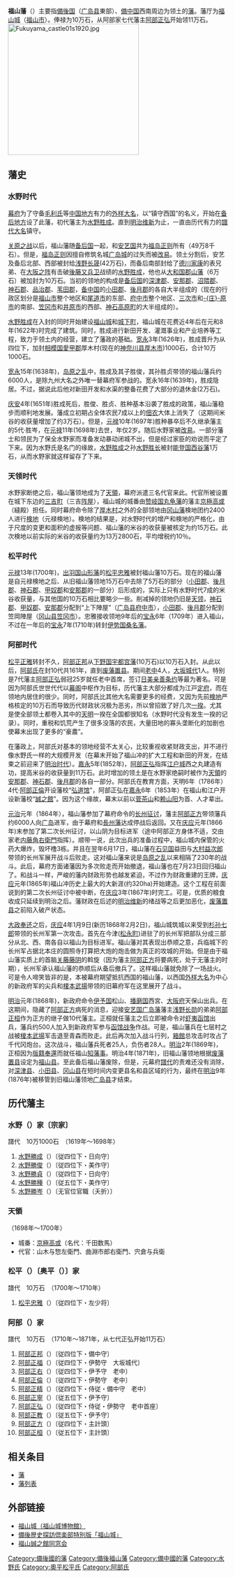 {{NoteTA
| 1=zh-hans:米谷; zh-hant:米穀;
}}
'''福山藩'''（{{jpn|j=福山藩|hg=ふくやまはん|rm=Fukuyama han|f=y}}）主要指[[備後国|備後国]]（[[广岛县|广岛县]]東部）、[[備中国|備中国]]西南周边为领土的[[藩_(日本)|藩]]。藩厅为[[福山城_(備後国)|福山城]]（[[福山市|福山市]]）。俸禄为10万石，从阿部家七代藩主[[阿部正弘|阿部正弘]]开始领11万石。
[[File:Fukuyama_castle01s1920.jpg|300px]]

==藩史==
===水野时代===
[[幕府|幕府]]为了守备[[毛利氏|毛利氏]]等[[中国地方|中国地方]]有力的[[外样大名|外样大名]]，以“镇守西国”的名义，开始在[[备后地方|备后地方]]设了此藩，初代藩主为[[水野胜成|水野胜成]]。直到[[明治维新|明治维新]]为止，一直由历代有力的[[譜代大名|譜代大名]]镇守。

[[关原之战|关原之战]]以后，福山藩随[[备后国|备后国]]一起，和[[安艺国|安艺国]]共为[[福岛正则|福岛正则]]所有（49万8千石）。但是，[[福岛正则|福岛正则]]因擅自修筑名城[[广岛城|广岛城]]的过失而被[[改易|改易]]。领土分割后，安艺及备后北部、西部被封给[[浅野长晟|浅野长晟]](42万石)，而备后南部封给了[[德川家康|德川家康]]的表兄弟、在[[大阪之阵|大阪之阵]]有击破[[後藤又兵卫|後藤又兵卫]]战绩的[[水野胜成|水野胜成]]，他也从[[大和国|大和国]][[郡山藩|郡山藩]]（6万石）被加封为10万石。当初的领地的构成是[[备后国|备后国]]的[[深津郡|深津郡]]、[[安那郡|安那郡]]、[[沼隈郡|沼隈郡]]、[[神石郡|神石郡]]、[[品治郡|品治郡]]、[[苇田郡|苇田郡]]，[[备中国|备中国]]的[[小田郡|小田郡]]、[[後月郡|後月郡]]的各自大半组成的（现在的行政区划分是[[福山市|福山市]]整个地区和[[尾道市|尾道市]]的东部、[[府中市_(廣島縣)|府中市]]整个地区、[[三次市|三次市]]和[[庄原市|-{庄}-原市]]的南部、[[笠冈市|笠冈市]]和[[井原市|井原市]]的西部、[[神石高原町|神石高原町]]的大半组成的）。

[[水野胜成|水野胜成]]在入封的同时开始建设[[福山城|福山城]]和[[城下町|城下町]]，福山城在花费近4年后在元和8年(1622年)时完成了建筑。同时，胜成进行新田开发、灌溉事业和产业培养等工程，致力于领土内的经营，建立了藩政的基础。[[宽永|宽永]]3年(1626年)，胜成晋升为从四位下，加封[[相模国|相模国]][[愛甲郡|愛甲郡]]厚木村(现在的[[神奈川县|神奈川县]][[厚木市|厚木市]])1000石，合计10万1000石。

[[宽永|宽永]]15年(1638年)，[[岛原之乱|岛原之乱]]中，胜成及其子胜俊，其孙胜贞带领的福山藩兵约6000人，是除九州大名之外唯一替幕府军参战的。宽永16年(1639年)，胜成隐居。不过，据说此后他对新田开发和水渠的整备花费了大部分的退休金(2万石)。

[[庆安|庆安]]4年(1651年)胜成死后，胜俊、胜贞、胜种基本沿袭了胜成的政策，福山藩稳步而顺利地发展。藩成立初期占全体农民7成以上的[[佃农|佃农]]大体上消失了（这期间米谷的收获量增加了约3万石）。但是，[[元禄|元禄]]10年(1697年)胜种暴卒后不久继承藩主的5代·胜岑，在[[元禄|元禄]]11年(1698年)去世，年仅2岁。随后水野家被[[改易|改易]]。一部分藩士和领民为了保全水野家而准备发动暴动闭城不出，但是经过家臣的劝说而平定了下来。因为水野氏是名门的缘故，[[水野胜成|水野胜成]]之孙[[水野胜长|水野胜长]]被封[[能登国|能登国]][[西谷藩|西谷藩]]1万石，从而水野家就这样留存了下来。

===天领时代===
水野家断绝之后，福山藩领地成为了[[天領|天領]]，幕府派遣三名代官来此。代官所被设置在城下东边的[[三吉町|三吉町]]（三吉[[阵屋|阵屋]]），福山城的城番由[[赞岐国|赞岐国]][[丸龟藩|丸龟藩]]的藩主[[京極高或|京極高或]]（縫殿）担任。同时幕府命令除了[[厚木村|厚木村]]之外的全部领地由[[冈山藩|冈山藩]]検地团约2400人进行[[検地|検地]]（元禄検地）。検地的结果是，对水野时代的增产和検地的严格化，由于尺度的变更和面积的虚报等问题、福山藩的米谷的收获量被核定为约15万石。此次検地以前实际的米谷的收获量约为13万2800石，平均增税约10％。

===松平时代===
[[元禄|元禄]]13年(1700年)，[[出羽国|出羽国]][[山形藩|山形藩]]的[[松平忠雅|松平忠雅]]被封福山藩10万石。现在的福山藩是自元禄検地之后、从旧福山藩领地15万石中去除了5万石的部分（[[小田郡|小田郡]]、[[後月郡|後月郡]]、[[神石郡|神石郡]]、[[甲奴郡|甲奴郡]]和[[安那郡|安那郡]]的一部分）后形成的，实际上只有水野时代7成的米谷收获量，与其他国的10万石相比要略少一些。削减掉的领地仍旧是[[天领|天领]]，[[神石郡|神石郡]]、[[甲奴郡|甲奴郡]]、[[安那郡|安那郡]]分配到“上下陣屋”（[[广岛县|广岛县]][[府中市_(廣島縣)|府中市]]），[[小田郡|小田郡]]、[[後月郡|後月郡]]分配到笠岡陣屋（[[冈山县|冈山县]][[笠冈市|笠冈市]]）。忠雅接收领地9年后的[[宝永|宝永]]6年（1709年）进入福山，不过在一年后的[[宝永|宝永]]7年(1710年)转封[[伊势国|伊势国]][[桑名藩|桑名藩]]。

===阿部时代===
[[松平正雅|松平正雅]]转封不久，[[阿部正邦|阿部正邦]]从[[下野国|下野国]][[宇都宫藩|宇都宫藩]](10万石)以10万石入封。从此以后，[[阿部氏|阿部氏]]在封10代共161年，直到[[废藩置县|废藩置县]]。期间[[老中|老中]]4人，[[大坂城代|大坂城代]]1人。特别是7代藩主[[阿部正弘|阿部正弘]]弱冠25岁就任老中首席，签订[[日美亲善条约|日美亲善条约]]等最为著名。可是因为阿部氏世世代代以[[幕阁|幕阁]]中枢作为目标，历代藩主大部分都成为江戸[[定府|定府]]，而在领地内居住的很少。同时，阿部氏比其他大名需要更多的经费，又因为先前[[検地|検地]]严格核定的10万石而导致历代财政状况极为恶劣，所以曾招致了好几次[[一揆|一揆]]。尤其是使全部领土都卷入其中的[[天明_(日本)|天明]]一揆在全国都很知名（水野时代没有发生一揆的记录）。同时，重税和饥荒产生了很多没落的农民，大量田地的寡头垄断化的加剧也使幕末出现了更多的“豪農”。

在藩政上，阿部氏对基本的领地经营不太关心，比较重视收紧财政支出，并不进行像水野氏一样的大规模开发（在幕末开始了福山冲的扩大工程和新田的开发，在结束之前迎来了[[明治时代|明治时代]]）。[[嘉永_(日本)|嘉永]]5年(1852年)，[[阿部正弘|阿部正弘]]指挥[[江户城|江户城]]西之丸建造有功，提高米谷的收获量到11万石。此时增加的领土是在水野家绝嗣时被作为[[天領|天領]]的[[安那郡|安那郡]]、[[神石郡|神石郡]]、[[後月郡|後月郡]]的各自一部分。阿部氏在教育方面，天明6年（1786年）4代·[[阿部正倫|阿部正倫]]开设藩校“[[弘道馆|弘道馆]]”，阿部正弘在[[嘉永_(日本)|嘉永]]6年（1853年）在福山和江户开设新藩校“[[誠之館|誠之館]]”。因为这个缘故，幕末以前以[[菅茶山|菅茶山]]和[[赖山阳|赖山阳]]为首、人才辈出。

[[元治|元治]]元年（1864年），福山藩参加了幕府命令的[[长州征讨|长州征讨]]，藩主[[阿部正方|阿部正方]]带领藩兵约6000人向[[广岛|广岛]]进军，由于幕府和[[長州藩|長州藩]]达成停战后返回。又在[[庆应|庆应]]元年(1866年)末参加了第二次长州征讨，以山阴为目标进军（途中阿部正方身体不适，交由家老[[内藤角右衛門|内藤角右衛門]]指挥）。顺带一说，此次出兵的准备过程中，福山城内保管的火药大爆炸，毁坏橹3栋。并且在翌年6月17日，福山藩在[[石见国|石见国]]益田与[[大村益次郎|大村益次郎]]带领的长州军展开战斗后败走。这对福山藩来说是[[岛原之乱|岛原之乱]]以来相隔了230年的战斗。此后，幕府方面诸藩因为多次败走而开始撤退，福山藩也在7月23日回归福山了。和战斗一样，严峻的藩内财政形势也越发紧迫，不过作为财政重建的王牌，[[庆应|庆应]]元年(1865年)福山冲历史上最大的大新涯(约320ha)开始建造。这个工程在前面说到的第二次长州征讨中被中断，在[[庆应|庆应]]3年(1867年)时完工。可是，优质的粮食收成只延续到明治之后。藩财政在后述的[[明治维新|明治维新]]的绪战等之后更加恶化，[[废藩置县|废藩置县]]之前陷入破产状态。

[[大政奉还|大政奉还]]之后，[[庆应|庆应]]4年1月9日(新历1868年2月2日)，福山城筑城以来受到[[杉孙七郎|杉孙七郎]]带领的长州军第一次攻击。首先在今津([[松永町|松永町]])进驻了的长州军把部队分成三部分从北、西、南各自以福山为目标进军。福山藩对其表现出恭顺之意，兵临城下的长州军占据北本庄的圆照寺打算把大炮的炮击做为真正的攻城的开始。但是由于福山藩实质上的首脑[[关藤藤阴|关藤藤阴]]的斡旋（因为藩主[[阿部正方|阿部正方]]将要病死，处于无藩主的时期），长州军承认福山藩的恭顺后从备后撤兵了。这样福山藩就免除了一场战火。可是令人啼笑皆非的是，本被幕府期望抵抗西国的福山藩，以西国[[外样大名|外样大名]]为中心的新政府军的尖兵和[[榎本武揚|榎本武揚]]带领的旧幕府军在这里展开了战斗。

[[明治|明治]]元年(1868年)，新政府命令[[伊予国|伊予国]]松山、[[播磨国|播磨国]]西宮、[[大阪府|大阪府]]天保山出兵。在这期间，隐藏了[[阿部正方|阿部正方]]病死的消息，迎接[[安艺国|安艺国]][[广岛藩|广岛藩]]藩主[[浅野长勋|浅野长勋]]的弟弟[[阿部正桓|阿部正桓]]作为正方的继子做10代藩主。正桓就任藩主之后立即被命令对[[虾夷|虾夷]][[函馆|函馆]]出兵，藩兵约500人加入到新政府军参与[[函馆战争|函馆战争]]作战。可是，福山藩兵在七层村之战被[[榎本武揚|榎本武揚]]军击退至青森而败走。此后再次加入战斗行列，[[箱館|箱館]]总攻击时攻占了千代冈炮台。这次战斗，福山藩兵死者25人，负伤者28人。[[明治|明治]]2年(1869年)，正桓因为[[版籍奉還|版籍奉還]]而就任福山[[知藩事|知藩事]]。明治4年(1871年)，旧福山藩领地根据[[废藩置县|废藩置县]]设定为[[福山县|福山县]]。至此备后福山藩废除，但是，元幕府[[譜代|譜代]]的责难还没有消除，对[[深津县|深津县]]、[[小田县|小田县]]、[[冈山县|冈山县]]在短时间内变更县名和县区域的行为，最终在[[明治|明治]]9年(1876年)被移管到旧福山藩领地[[广岛县|广岛县]]才结束。

==历代藩主==
===水野（{{lang|ja|みずの}}）家〔宗家〕===
譜代　10万1000石　（1619年～1698年）
#[[水野勝成|水野勝成]]（{{lang|ja|かつなり}}）〔従四位下・日向守〕 
#[[水野勝俊|水野勝俊]]（{{lang|ja|かつとし}}）〔従四位下・美作守〕
#[[水野勝貞|水野勝貞]]（{{lang|ja|かつさだ}}）〔従四位下・日向守〕 
#[[水野勝種|水野勝種]]（{{lang|ja|かつたね}}）〔従五位下・美作守〕 
#[[水野勝岑|水野勝岑]]（{{lang|ja|かつみね}}）〔无官位官職（夭折）〕

===天領===
（1698年～1700年）
*城番：[[京極高或|京極高或]]（名代：千田数馬）
*代官：山木与惣左衛門、曲淵市郎右衛門、宍倉与兵衛

===松平（{{lang|ja|まつだいら}}）〔奥平（{{lang|ja|おくだいら}}）〕家===
譜代　10万石　（1700年～1710年）
#[[松平忠雅|松平忠雅]]（{{lang|ja|ただまさ}}）〔従四位下・左少将〕

===阿部（{{lang|ja|あべ}}）家===
譜代　10万石　（1710年～1871年，从七代正弘开始11万石）
#[[阿部正邦|阿部正邦]]（{{lang|ja|まさくに}}）〔従四位下・備中守〕 
#[[阿部正福|阿部正福]]（{{lang|ja|まさよし}}）〔従四位下・伊勢守　大坂城代〕 
#[[阿部正右|阿部正右]]（{{lang|ja|まさすけ}}）〔従四位下・伊予守　老中〕 
#[[阿部正倫|阿部正倫]]（{{lang|ja|まさとも}}）〔従四位下・伊勢守　老中〕 
#[[阿部正精|阿部正精]]（{{lang|ja|まさきよ}}）〔従四位下・侍従・備中守　老中〕 
#[[阿部正寧|阿部正寧]]（{{lang|ja|まさやす}}）〔従五位下・伊予守〕 
#[[阿部正弘|阿部正弘]]（{{lang|ja|まさひろ}}）〔従四位下・侍従・伊勢守　老中首座〕 
#[[阿部正教|阿部正教]]（{{lang|ja|まさのり}}）〔従五位下・伊予守〕 
#[[阿部正方|阿部正方]]（{{lang|ja|まさかた}}）〔従四位下・主計頭〕 
#[[阿部正桓|阿部正桓]]（{{lang|ja|まさたけ}}）〔従五位下・主計頭〕

== 相关条目 ==
*[[藩_(日本)|藩]]
*[[藩列表|藩列表]]

== 外部链接 ==
{{Commonscat|Bingo-Fukuyama Domain}}
*[http://www.city.fukuyama.hiroshima.jp/fukuyamajyo/ 福山城（福山城博物館）] {{Wayback|url=http://www.city.fukuyama.hiroshima.jp/fukuyamajyo/ |date=20070909154647 }}
*[https://web.archive.org/web/20071006055156/http://www1.odn.ne.jp/~aaa14530/fukuyama/shiro001.html 備後歴史探訪倶楽部特別版「福山城」]
*[http://www.fuchu.or.jp/~sei-dou/ 福山誠之館同窓会] {{Wayback|url=http://www.fuchu.or.jp/~sei-dou/ |date=20050406164916 }}

{{DEFAULTSORT:Fukuyama-han}}
{{江戶時代的藩}}
[[Category:備後國的藩|Category:備後國的藩]]
[[Category:備後福山藩|Category:備後福山藩]]
[[Category:備中國的藩|Category:備中國的藩]]
[[Category:水野氏|Category:水野氏]]
[[Category:奧平松平氏|Category:奧平松平氏]]
[[Category:阿部氏|Category:阿部氏]]